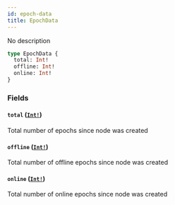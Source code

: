 ```yaml
---
id: epoch-data
title: EpochData
---
```


No description

```graphql
type EpochData {
  total: Int!
  offline: Int!
  online: Int!
}
```

### Fields

#### `total` ([`Int!`](/docs/graphql/scalars/int))

Total number of epochs since node was created

#### `offline` ([`Int!`](/docs/graphql/scalars/int))

Total number of offline epochs since node was created

#### `online` ([`Int!`](/docs/graphql/scalars/int))

Total number of online epochs since node was created
